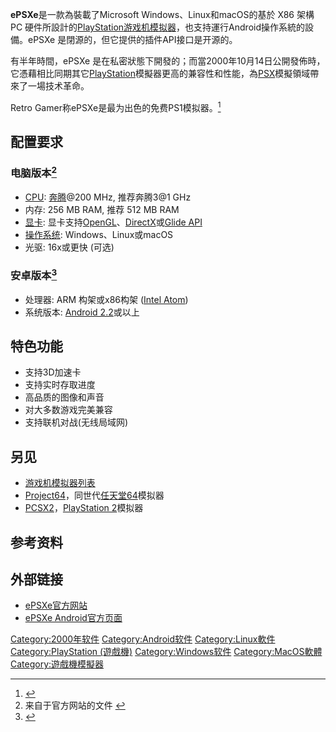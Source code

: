 {{lowercase}}
{{NoteTA
| G1=IT
| G2=Games
}}

{{Infobox software
| name = ePSXe
| logo = [[File:EPSXe-logo.svg|center]]
| screenshot =
| caption = 在Windows 7上运行的ePSXe 1.9.25
| author = ''calb'', ''_Demo_'', ''Galtor''
| developer = ePSXe Software Limited liability company#Spain| released = {{Release date and age|2000|10|14}}
| status = 活跃
| language = 多种语言
| genre = [[游戏机模拟器|游戏机模拟器]]
| license = [[专有软件|专有]]
| website = {{URL|http://www.epsxe.com}}
|S.L.<ref name="android">{{cite web |url=https://play.google.com/store/apps/details?id=com.epsxe.ePSXe |title=ePSXe for Android |publisher=Google Play |date= |accessdate=2013-08-04 |archive-date=2019-03-28 |archive-url=https://web.archive.org/web/20190328110826/https://play.google.com/store/apps/details?id=com.epsxe.ePSXe |dead-url=no }}</ref>
| latest_release_version = '''PC'''<br />2.0.5<small>（{{Release date and age|2016|06|23}}）</small><br />'''Linux/macOS'''<br />2.0.5<small>（{{Release date and age|2016|06|24}}）</small><ref name="ePSXe News">{{cite web |url=http://www.epsxe.com/index.php |title=ePSXe 2.0 released |publisher=ePSXe Team |date=2016-06-23 |accessdate=2016-06-23 |archive-date=2019-04-22 |archive-url=https://web.archive.org/web/20190422175604/http://www.epsxe.com/index.php |dead-url=no }}</ref><br />'''Android'''<br />2.0.7<small>（{{Release date and age|2016|06|25}}）</small><ref name="ePSXe on the Google Play Store">{{cite web |url=http://www.epsxe.com/android/index.html |title=ePSXe for Android |publisher=ePSXe |accessdate=2016-06-25 |archive-date=2016-06-28 |archive-url=https://web.archive.org/web/20160628221427/http://www.epsxe.com/android/index.html |dead-url=yes }}</ref>
| operating_system = [[Microsoft_Windows|Microsoft Windows]]、[[Linux|Linux]]、[[macOS|macOS]]、[[Android|Android]]
}}

'''ePSXe'''是一款為裝載了Microsoft Windows、Linux和macOS的基於 X86 架構 PC 硬件所設計的[[PlayStation_(游戏机)|PlayStation]][[游戏机模拟器|游戏机模拟器]]，也支持運行Android操作系統的設備。ePSXe 是閉源的，但它提供的插件API接口是开源的。

有半年時間，ePSXe 是在私密狀態下開發的；而當2000年10月14日公開發佈時，它憑藉相比同期其它[[PlayStation|PlayStation]]模擬器更高的兼容性和性能，為[[PSX|PSX]]模擬領域帶來了一場技术革命。

Retro Gamer称ePSXe是最为出色的免费PS1模拟器。<ref name="retrogamer">{{cite journal | year = 2005 | title = Retro Coverdisc | journal = Retro Gamer | issue = 15 | page = 108 }}</ref>

== 配置要求 ==
=== 电脑版本<ref>来自于官方网站的文件 {{citation needed|date=January 2014}}</ref> ===
* [[CPU|CPU]]: [[奔腾|奔腾]]@200 MHz, 推荐奔腾3@1 GHz
* 内存: 256 MB RAM, 推荐 512 MB RAM
* [[显卡|显卡]]: 显卡支持[[OpenGL|OpenGL]]、[[DirectX|DirectX]]或[[Glide_(API)|Glide API]]
* [[操作系统|操作系统]]: Windows、Linux或macOS
* 光驱: 16x或更快 (可选)

===  安卓版本<ref>{{Cite web|url=http://epsxe.com/android/features.html|title=ePSXe for Android|accessdate=2017-02-10|work=epsxe.com|archive-date=2017-02-02|archive-url=https://web.archive.org/web/20170202221337/http://www.epsxe.com/android/features.html|dead-url=no}}</ref> ===
* 处理器: ARM 构架或x86构架 ([[Intel_Atom|Intel Atom]])
* 系统版本: [[Android_2.2|Android 2.2]]或以上

==特色功能==
*支持3D加速卡
*支持实时存取进度
*高品质的图像和声音
*对大多数游戏完美兼容
*支持联机对战(无线局域网)

== 另见 ==
* [[游戏机模拟器列表|游戏机模拟器列表]]
* [[Project64|Project64]]，同世代[[任天堂64|任天堂64]]模拟器
* [[PCSX2|PCSX2]]，[[PlayStation_2|PlayStation 2]]模拟器

== 参考资料 ==
{{Reflist}}

== 外部链接 ==
* [http://epsxe.com/index.php ePSXe官方网站]{{Wayback|url=http://epsxe.com/index.php |date=20170104234006 }}
* [http://epsxe.com/android/index.html ePSXe Android官方页面]{{Wayback|url=http://epsxe.com/android/index.html |date=20170322052523 }}

{{DEFAULTSORT:ePSXe}}
[[Category:2000年软件|Category:2000年软件]]
[[Category:Android软件|Category:Android软件]]
[[Category:Linux軟件|Category:Linux軟件]]
[[Category:PlayStation_(遊戲機)|Category:PlayStation (遊戲機)]]
[[Category:Windows软件|Category:Windows软件]]
[[Category:MacOS軟體|Category:MacOS軟體]]
[[Category:遊戲機模擬器|Category:遊戲機模擬器]]